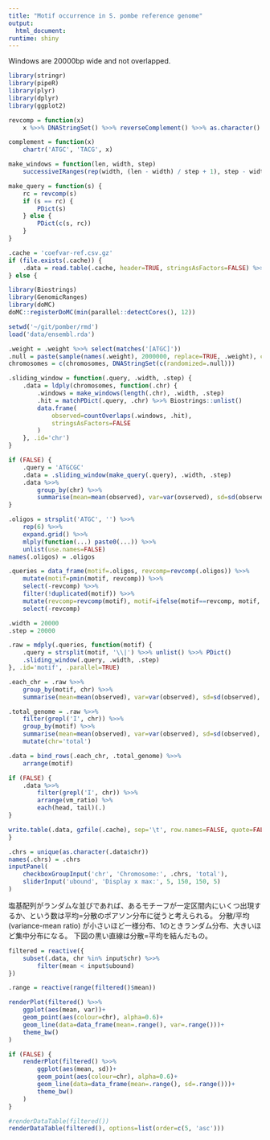 ```yaml
---
title: "Motif occurrence in S. pombe reference genome"
output:
  html_document:
runtime: shiny
---
```


Windows are 20000bp wide and not overlapped.

```r
library(stringr)
library(pipeR)
library(plyr)
library(dplyr)
library(ggplot2)
```

```r
revcomp = function(x)
    x %>>% DNAStringSet() %>>% reverseComplement() %>>% as.character()

complement = function(x)
    chartr('ATGC', 'TACG', x)

make_windows = function(len, width, step)
    successiveIRanges(rep(width, (len - width) / step + 1), step - width)

make_query = function(s) {
    rc = revcomp(s)
    if (s == rc) {
        PDict(s)
    } else {
        PDict(c(s, rc))
    }
}
```

```r
.cache = 'coefvar-ref.csv.gz'
if (file.exists(.cache)) {
    .data = read.table(.cache, header=TRUE, stringsAsFactors=FALSE) %>>% tbl_df()
} else {

library(Biostrings)
library(GenomicRanges)
library(doMC)
doMC::registerDoMC(min(parallel::detectCores(), 12))

setwd('~/git/pomber/rmd')
load('data/ensembl.rda')

.weight = .weight %>>% select(matches('[ATGC]'))
.null = paste(sample(names(.weight), 2000000, replace=TRUE, .weight), collapse='')
chromosomes = c(chromosomes, DNAStringSet(c(randomized=.null)))

.sliding_window = function(.query, .width, .step) {
    .data = ldply(chromosomes, function(.chr) {
        .windows = make_windows(length(.chr), .width, .step)
        .hit = matchPDict(.query, .chr) %>>% Biostrings::unlist()
        data.frame(
            observed=countOverlaps(.windows, .hit),
            stringsAsFactors=FALSE
        )
    }, .id='chr')
}

if (FALSE) {
    .query = 'ATGCGC'
    .data = .sliding_window(make_query(.query), .width, .step)
    .data %>>%
        group_by(chr) %>>%
        summarise(mean=mean(observed), var=var(ovserved), sd=sd(observed), vm_ratio=var/mean, cv=sd/mean)
}

.oligos = strsplit('ATGC', '') %>>%
    rep(6) %>>%
    expand.grid() %>>%
    mlply(function(...) paste0(...)) %>>%
    unlist(use.names=FALSE)
names(.oligos) = .oligos

.queries = data_frame(motif=.oligos, revcomp=revcomp(.oligos)) %>>%
    mutate(motif=pmin(motif, revcomp)) %>>%
    select(-revcomp) %>>%
    filter(!duplicated(motif)) %>>%
    mutate(revcomp=revcomp(motif), motif=ifelse(motif==revcomp, motif, paste(motif, revcomp, sep='|'))) %>>%
    select(-revcomp)

.width = 20000
.step = 20000

.raw = mdply(.queries, function(motif) {
    .query = strsplit(motif, '\\|') %>>% unlist() %>>% PDict()
    .sliding_window(.query, .width, .step)
}, .id='motif', .parallel=TRUE)

.each_chr = .raw %>>%
    group_by(motif, chr) %>>%
    summarise(mean=mean(observed), var=var(observed), sd=sd(observed), vm_ratio=var/mean, cv=sd/mean)

.total_genome = .raw %>>%
    filter(grepl('I', chr)) %>>%
    group_by(motif) %>>%
    summarise(mean=mean(observed), var=var(observed), sd=sd(observed), vm_ratio=var/mean, cv=sd/mean) %>>%
    mutate(chr='total')

.data = bind_rows(.each_chr, .total_genome) %>>%
    arrange(motif)

if (FALSE) {
    .data %>>%
        filter(grepl('I', chr)) %>>%
        arrange(vm_ratio) %>%
        each(head, tail)(.)
}

write.table(.data, gzfile(.cache), sep='\t', row.names=FALSE, quote=FALSE)
}
```

```r
.chrs = unique(as.character(.data$chr))
names(.chrs) = .chrs
inputPanel(
    checkboxGroupInput('chr', 'Chromosome:', .chrs, 'total'),
    sliderInput('ubound', 'Display x max:', 5, 150, 150, 5)
)
```

塩基配列がランダムな並びであれば、あるモチーフが一定区間内にいくつ出現するか、という数は平均=分散のポアソン分布に従うと考えられる。
分散/平均 (variance-mean ratio) が小さいほど一様分布、1のときランダム分布、大きいほど集中分布になる。
下図の黒い直線は分散=平均を結んだもの。

```r
filtered = reactive({
    subset(.data, chr %in% input$chr) %>>%
        filter(mean < input$ubound)
})

.range = reactive(range(filtered()$mean))

renderPlot(filtered() %>>%
    ggplot(aes(mean, var))+
    geom_point(aes(colour=chr), alpha=0.6)+
    geom_line(data=data_frame(mean=.range(), var=.range()))+
    theme_bw()
)

if (FALSE) {
    renderPlot(filtered() %>>%
        ggplot(aes(mean, sd))+
        geom_point(aes(colour=chr), alpha=0.6)+
        geom_line(data=data_frame(mean=.range(), sd=.range()))+
        theme_bw()
    )
}

#renderDataTable(filtered())
renderDataTable(filtered(), options=list(order=c(5, 'asc')))
```
